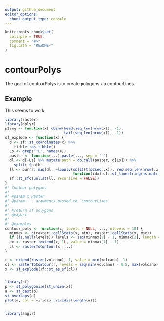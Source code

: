 ```yaml
---
output: github_document
editor_options: 
  chunk_output_type: console
---
```


<!-- README.md is generated from README.Rmd. Please edit that file -->

```r
knitr::opts_chunk$set(
  collapse = TRUE,
  comment = "#>",
  fig.path = "README-"
)
```

# contourPolys

The goal of contourPolys is to create polygons via contourLines. 


## Example

This seems to work

```r
library(raster)
library(dplyr)
p2seg <- function(x) cbind(head(seq_len(nrow(x)), -1), 
                           tail(seq_len(nrow(x)), -1))
sf_explode <- function(x) {
  d <- sf::st_coordinates(x) %>% 
    tibble::as_tibble()
  Ls <- grep("^L", names(d))
  paster <- function(...) paste(..., sep = "-")
  dl <- d[-Ls] %>% mutate(path = do.call(paster, d[Ls])) %>% 
    split(.$path) 
  ll <- purrr::map(dl, ~lapply(split(t(p2seg(.x)), rep(seq_len(nrow(.x)-1), each = 2L)), 
                               function(idx) sf::st_linestring(as.matrix(.x[idx, c("X", "Y")])))) 
  sf::st_sfc(unlist(ll, recursive = FALSE))
}
#' Contour polygons
#'
#' @param x Raster
#' @param ... arguments passed to `contourLines`
#'
#' @return sf polygons
#' @export
#'
#' @examples
contour_poly <- function(x, levels = NULL, ..., nlevels = 10) {
  minmax <- c(raster::cellStats(x, min), raster::cellStats(x, max))
  if (is.null(levels)) levels <- seq(minmax[1] - 1, minmax[2], length = nlevels)
  ex <- raster::extend(x, 1L, value = minmax[1] - 1)
  cl <- rasterToContour(x, ...)
}

r <- extend(raster(volcano), 1, value = min(volcano)- 1)
cl <- rasterToContour(r, levels = seq(min(volcano) - 0.5, max(volcano) - 10, by = 20))
x <- sf_explode(sf::st_as_sf(cl))


library(sf)
p <- st_polygonize(st_union(x))
a <- st_cast(p)
st_overlaps(a)
plot(a, col = viridis::viridis(length(a)))


library(anglr)


```


